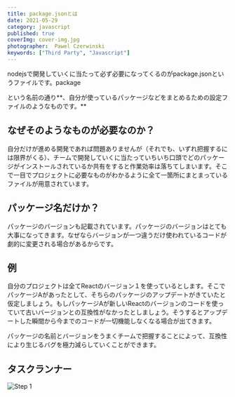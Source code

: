 ```yaml
---
title: package.jsonとは
date: 2021-05-29
category: javascript
published: true
coverImg: cover-img.jpg
photographer:  Pawel Czerwinski
keywords: ["Third Party", "Javascript"]
---
```


nodejsで開発していくに当たって必ず必要になってくるのがpackage.jsonというファイルです。package

という名前の通り**、自分が使っているパッケージなどをまとめるための設定ファイルのようなものです。**

## なぜそのようなものが必要なのか？

自分だけが進める開発であれば問題ありませんが（それでも、いずれ把握するには限界がくる）、チームで開発していくに当たっていちいち口頭でどのパッケージがインストールされているか共有をすると作業効率は落ちてしまいます。そこで一目でプロジェクトに必要なものがわかるように全て一箇所にまとまっているファイルが用意されています。

## パッケージ名だけか？

パッケージのバージョンも記載されています。パッケージのバージョンはとても大事になってきます。なぜならバージョンが一つ違うだけ使われているコードが劇的に変更される場合があるからです。

## 例

自分のプロジェクトは全てReactのバージョン１を使っているとします。そこでパッケージAがあったとして、そちらのパッケージのアップデートがきていたと仮定しましょう。もしパッケージAが新しいReactのバージョンのコードを使っていて古いバージョンとの互換性がなかったとしましょう。そうするとアップデートした瞬間から今までのコードが一切機能しなくなる場合が出てきます。

パッケージの名前とバージョンをうまくチームで把握することによって、互換性により生じるバグを極力減らしていくことができます。

## タスクランナー

![Step 1](step1.png)